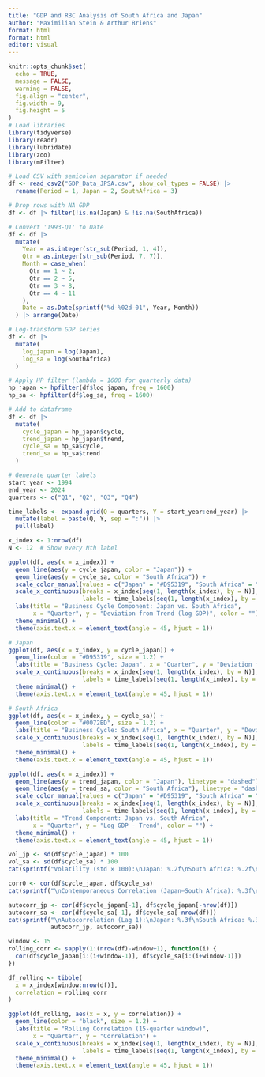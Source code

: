 ```yaml
---
title: "GDP and RBC Analysis of South Africa and Japan"
author: "Maximilian Stein & Arthur Briens"
format: html
format: html
editor: visual
---
```


```r
knitr::opts_chunk$set(
  echo = TRUE,
  message = FALSE,
  warning = FALSE,
  fig.align = "center",
  fig.width = 9,
  fig.height = 5
)
# Load libraries
library(tidyverse)
library(readr)
library(lubridate)
library(zoo)
library(mFilter)
```

```r

# Load CSV with semicolon separator if needed
df <- read_csv2("GDP_Data_JPSA.csv", show_col_types = FALSE) |>
  rename(Period = 1, Japan = 2, SouthAfrica = 3)

# Drop rows with NA GDP
df <- df |> filter(!is.na(Japan) & !is.na(SouthAfrica))

# Convert '1993-Q1' to Date
df <- df |> 
  mutate(
    Year = as.integer(str_sub(Period, 1, 4)),
    Qtr = as.integer(str_sub(Period, 7, 7)),
    Month = case_when(
      Qtr == 1 ~ 2,
      Qtr == 2 ~ 5,
      Qtr == 3 ~ 8,
      Qtr == 4 ~ 11
    ),
    Date = as.Date(sprintf("%d-%02d-01", Year, Month))
  ) |> arrange(Date)


```

```r
# Log-transform GDP series
df <- df |> 
  mutate(
    log_japan = log(Japan),
    log_sa = log(SouthAfrica)
  )

# Apply HP filter (lambda = 1600 for quarterly data)
hp_japan <- hpfilter(df$log_japan, freq = 1600)
hp_sa <- hpfilter(df$log_sa, freq = 1600)

# Add to dataframe
df <- df |> 
  mutate(
    cycle_japan = hp_japan$cycle,
    trend_japan = hp_japan$trend,
    cycle_sa = hp_sa$cycle,
    trend_sa = hp_sa$trend
  )
```

```r
# Generate quarter labels
start_year <- 1994
end_year <- 2024
quarters <- c("Q1", "Q2", "Q3", "Q4")

time_labels <- expand.grid(Q = quarters, Y = start_year:end_year) |>
  mutate(label = paste(Q, Y, sep = ":")) |>
  pull(label)

x_index <- 1:nrow(df)
N <- 12  # Show every Nth label

```

```r
ggplot(df, aes(x = x_index)) +
  geom_line(aes(y = cycle_japan, color = "Japan")) +
  geom_line(aes(y = cycle_sa, color = "South Africa")) +
  scale_color_manual(values = c("Japan" = "#D95319", "South Africa" = "#0072BD")) +
  scale_x_continuous(breaks = x_index[seq(1, length(x_index), by = N)],
                     labels = time_labels[seq(1, length(x_index), by = N)]) +
  labs(title = "Business Cycle Component: Japan vs. South Africa",
       x = "Quarter", y = "Deviation from Trend (log GDP)", color = "") +
  theme_minimal() +
  theme(axis.text.x = element_text(angle = 45, hjust = 1))
```

```r
# Japan
ggplot(df, aes(x = x_index, y = cycle_japan)) +
  geom_line(color = "#D95319", size = 1.2) +
  labs(title = "Business Cycle: Japan", x = "Quarter", y = "Deviation from Trend") +
  scale_x_continuous(breaks = x_index[seq(1, length(x_index), by = N)],
                     labels = time_labels[seq(1, length(x_index), by = N)]) +
  theme_minimal() +
  theme(axis.text.x = element_text(angle = 45, hjust = 1))

# South Africa
ggplot(df, aes(x = x_index, y = cycle_sa)) +
  geom_line(color = "#0072BD", size = 1.2) +
  labs(title = "Business Cycle: South Africa", x = "Quarter", y = "Deviation from Trend") +
  scale_x_continuous(breaks = x_index[seq(1, length(x_index), by = N)],
                     labels = time_labels[seq(1, length(x_index), by = N)]) +
  theme_minimal() +
  theme(axis.text.x = element_text(angle = 45, hjust = 1))
```
```r
ggplot(df, aes(x = x_index)) +
  geom_line(aes(y = trend_japan, color = "Japan"), linetype = "dashed") +
  geom_line(aes(y = trend_sa, color = "South Africa"), linetype = "dashed") +
  scale_color_manual(values = c("Japan" = "#D95319", "South Africa" = "#0072BD")) +
  scale_x_continuous(breaks = x_index[seq(1, length(x_index), by = N)],
                     labels = time_labels[seq(1, length(x_index), by = N)]) +
  labs(title = "Trend Component: Japan vs. South Africa",
       x = "Quarter", y = "Log GDP - Trend", color = "") +
  theme_minimal() +
  theme(axis.text.x = element_text(angle = 45, hjust = 1))
```

```r
vol_jp <- sd(df$cycle_japan) * 100
vol_sa <- sd(df$cycle_sa) * 100
cat(sprintf("Volatility (std × 100):\nJapan: %.2f\nSouth Africa: %.2f\n", vol_jp, vol_sa))

corr0 <- cor(df$cycle_japan, df$cycle_sa)
cat(sprintf("\nContemporaneous Correlation (Japan–South Africa): %.3f\n", corr0))

autocorr_jp <- cor(df$cycle_japan[-1], df$cycle_japan[-nrow(df)])
autocorr_sa <- cor(df$cycle_sa[-1], df$cycle_sa[-nrow(df)])
cat(sprintf("\nAutocorrelation (Lag 1):\nJapan: %.3f\nSouth Africa: %.3f\n",
            autocorr_jp, autocorr_sa))
```
```r
window <- 15
rolling_corr <- sapply(1:(nrow(df)-window+1), function(i) {
  cor(df$cycle_japan[i:(i+window-1)], df$cycle_sa[i:(i+window-1)])
})

df_rolling <- tibble(
  x = x_index[window:nrow(df)],
  correlation = rolling_corr
)

ggplot(df_rolling, aes(x = x, y = correlation)) +
  geom_line(color = "black", size = 1.2) +
  labs(title = "Rolling Correlation (15-quarter window)",
       x = "Quarter", y = "Correlation") +
  scale_x_continuous(breaks = x_index[seq(1, length(x_index), by = N)],
                     labels = time_labels[seq(1, length(x_index), by = N)]) +
  theme_minimal() +
  theme(axis.text.x = element_text(angle = 45, hjust = 1))
```

